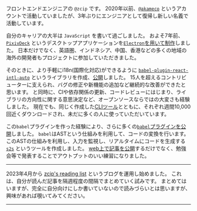 
<Image
  src={avatarPic}
  alt=""
  className="text-center mx-auto rounded-full mb-20"
/>

フロントエンドエンジニアの `@zcip` です。
2020年以前、[`@akameco`](https://github.com/akameco) というアカウントで活動していましたが、3年ぶりにエンジニアとして復帰し新しい名義で活動しています。

自分のキャリアの大半は `JavaScript` を書いて過ごしました。
およそ7年前、[`PixivDeck`](https://github.com/akameco/PixivDeck) というデスクトップアプリケーションを[`Electron`を用いて制作](https://qiita.com/akameco/items/fa80b9a325e3d1e8fd5b)しました。
日本だけでなく、英語圏、インドネシア、中国、香港などの多くの地域の海外の開発者もプロジェクトに参加していただきました。

そのときに、より手軽にi18n(国際化対応)ができるように [`babel-plugin-react-intl-auto`](https://github.com/akameco/babel-plugin-react-intl-auto) というライブラリを作成、[公開](https://qiita.com/akameco/items/ccf32dedb3630f774358)しました。
15人を超えるコントリビューターに支えられ、バグの修正や新機能の追加など継続的な改善ができたと思います。
と同時に、CIや依存関係の更新、コードレビューにはじまり、ライブラリの方向性に関する意思決定など、オープンソースならではの大変さも経験しました。
現在でも、同じく作成した[CLIツール](https://github.com/akameco/extract-react-intl-messages)とともに、それぞれ週間10,000回近くダウンロードされ、未だに多くの人に使っていただいています。

この`babel`プラグインを作った経験により、さらに多くの[`babel`プラグインを公開](https://github.com/akameco?tab=repositories&q=babel&type=source&language=&sort=stargazers)しました。
`babel`はASTという仕組みを利用して、コードの変換を行います。
このASTの仕組みを利用し、入力を監視し、リアルタイムにコードを生成する [`s2s`](https://github.com/akameco/s2s) というツールを作成しました。
[web上で記事を公開](https://qiita.com/akameco/items/e1489c6bbf3439ec6ca4)するだけでなく、勉強会等で発表することでアウトプットのいい練習になりました。

---

2023年4月から [zcip's reading list](https://reading-list.zcip.dev/) というブログを運用し始めました。
これは、自分が読んだ記事を隔週程度の間隔でまとめていく試みです。
まとめてはいますが、完全に自分向けにしか書いていないので読みづらいとは思いますが、興味があれば覗いてみてください。

---
